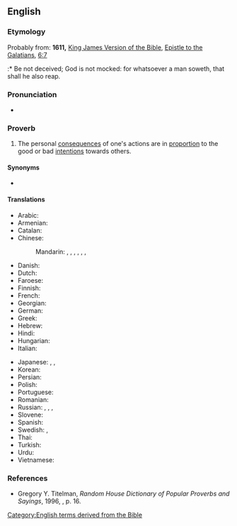 ==English==

===Etymology===
Probably from: '''1611,''' [[w:King James Version of the Bible|King James Version of the Bible]], [[w:Epistle to the Galatians|Epistle to the Galatians]], [[s:Bible (King James)/Galatians#Chapter 6|6:7]]
:* Be not deceived; God is not mocked: for whatsoever a man soweth, that shall he also reap.

===Pronunciation===
* {{audio|en|en-au-as you sow, so shall you reap.ogg|Audio (AU)}}

===Proverb===
{{head|en|proverb}}

# {{lb|en|figurative}} The personal [[consequences]] of one's actions are in [[proportion]] to the good or bad [[intentions]] towards others.

====Synonyms====
* {{l|en|reap what one sows|you reap what you sow}}

====Translations====
{{trans-top|consequences of actions are in proportion to intentions}}
* Arabic: {{t|ar|كما تدين تدان (كما تزرع تحصد)}}
* Armenian: {{t|hy|ինչ որ ցանես, էն կհնձես}}
* Catalan: {{t-needed|ca}}
* Chinese:
*: Mandarin: {{t+|cmn|種瓜得瓜，種豆得豆}}, {{t+|cmn|种瓜得瓜，种豆得豆|tr=zhòngguādéguā, zhǒngdòudédòu}} {{qualifier|Literally: sow melons and you get melons, sow beans and you get beans}}, {{t+|cmn|種瓜得瓜}}, {{t+|cmn|种瓜得瓜|tr=zhòngguādéguā}}, {{t+|cmn|種豆得豆}}, {{t+|cmn|种豆得豆|tr=zhǒngdòudédòu}}, {{t|cmn|出乎爾者、反乎爾者也}}
* Danish: {{t|da|man ligger som man reder}}
* Dutch: {{t-needed|nl}}
* Faroese: {{t|fo|sjálvgjørt er væl gjørt}}
* Finnish: {{t|fi|sitä niittää mitä kylvää}}
* French: {{t|fr|vous récolterez ce que vous semez}}
* Georgian: {{t|ka|რასაც დასთეს იმას მოიმკი}}
* German: {{t|de|man erntet was man sät}}
* Greek: {{t|el|όπως στρώσεις, θα κοιμηθείς}}
* Hebrew: {{t-needed|he}}
* Hindi: {{t-needed|hi}}
* Hungarian: {{t+|hu|ki mint vet, úgy arat}}
* Italian: {{t|it|raccogli quello che semini}}
{{trans-mid}}
* Japanese: {{t|ja|蒔いた種は刈らねばならない|tr=maita tane wa karaneba naranai}}, {{t|ja|爾に出ずる者は、爾に反える|tr=nanji ni izuru mono wa, nanji ni kaeru}}, {{t|ja|悪事身に返る|tr=akuji mi ni kaeru|lit=your evil deeds come back to you}}
* Korean: {{t+|ko|콩 심은 데 콩 나고 팥 심은 데 팥 난다}}
* Persian: {{t-needed|fa}}
* Polish: {{t|pl|kto sieje wiatr, zbiera burzę}}
* Portuguese: {{t|pt|você colhe o que planta}}
* Romanian: {{t-needed|ro}}
* Russian: {{t|ru|как посе́ешь, так и пожнёшь}}, {{t+|ru|что посе́ешь, то и пожнёшь}}, {{t+|ru|как ау́кнется, так и откли́кнется}}, {{t|ru|кто се́ет ветер, пожнёт бу́рю}}
* Slovene: {{t|sl|kakor boš sejal, tako boš žel}}
* Spanish: {{t-needed|es}}
* Swedish: {{t|sv|som man sår får man skörda}}, {{t|sv|som man bäddar får man ligga}}
* Thai: {{t-needed|th}}
* Turkish: {{t|tr|ne ekersen onu biçersin}}
* Urdu: {{t|ur|جیسے کرنی ویسے بھرنی|tr=jaise karnī vaise bharnī}}
* Vietnamese: {{t-needed|vi}}
{{trans-bottom}}

===References===
* Gregory Y. Titelman, ''Random House Dictionary of Popular Proverbs and Sayings'', 1996, {{ISBN|0-679-44554-4}}, p. 16.

[[Category:English terms derived from the Bible]]